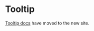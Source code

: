
<Meta title="Components/Overlays/Tooltip" />

# Tooltip

[Tooltip docs](https://atlantis.getjobber.com/components/Tooltip) have moved to the new site.
